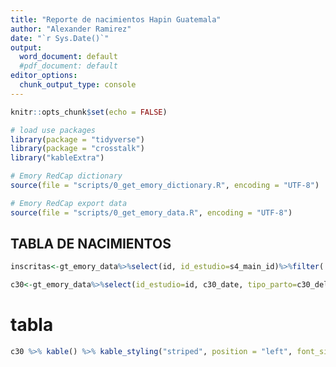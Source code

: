 ```yaml
---
title: "Reporte de nacimientos Hapin Guatemala"
author: "Alexander Ramirez"
date: "`r Sys.Date()`"
output:
  word_document: default
  #pdf_document: default
editor_options:
  chunk_output_type: console
---
```



```r
knitr::opts_chunk$set(echo = FALSE)

# load use packages
library(package = "tidyverse")
library(package = "crosstalk")
library("kableExtra")

# Emory RedCap dictionary
source(file = "scripts/0_get_emory_dictionary.R", encoding = "UTF-8")

# Emory RedCap export data
source(file = "scripts/0_get_emory_data.R", encoding = "UTF-8")

```




## TABLA DE NACIMIENTOS

```r
inscritas<-gt_emory_data%>%select(id, id_estudio=s4_main_id)%>%filter(!is.na(id_estudio))

c30<-gt_emory_data%>%select(id_estudio=id, c30_date, tipo_parto=c30_delivery, ga_birth=c30_age)
```

# tabla


```r
c30 %>% kable() %>% kable_styling("striped", position = "left", font_size = 7)
```

